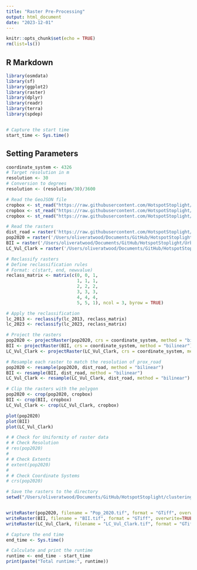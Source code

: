 ```yaml
---
title: "Raster Pre-Processing"
output: html_document
date: "2023-12-01"
---
```


```r
knitr::opts_chunk$set(echo = TRUE)
rm(list=ls())
```

## R Markdown

```r
library(osmdata)
library(sf)
library(ggplot2)
library(raster)
library(dplyr)
library(readr)
library(terra)
library(spdep)


# Capture the start time
start_time <- Sys.time()
```

## Setting Parameters
```r
coordinate_system <- 4326
# Target resolution in m
resolution <- 30
# Conversion to degrees
resolution <- (resolution/30)/3600

```

```r
# Read the GeoJSON file
cropbox <- st_read("https://raw.githubusercontent.com/HotspotStoplight/HotspotStoplight/main/CropBoxes/CR_Crop4.geojson")
cropbox <- st_read("https://raw.githubusercontent.com/HotspotStoplight/HotspotStoplight/main/CropBoxes/CR_Crop5.geojson")
cropbox <- st_read("https://raw.githubusercontent.com/HotspotStoplight/HotspotStoplight/main/CropBoxes/CR_Crop5b.geojson")

# Read the rasters
dist_road = raster('https://raw.githubusercontent.com/HotspotStoplight/HotspotStoplight/main/UrbanExpansion/data/roads_proximity.tif')
pop2020 = raster('/Users/oliveratwood/Documents/GitHub/HotspotStoplight/UrbanExpansion/data/Pop_2020_Crop4.tif')
BII = raster('/Users/oliveratwood/Documents/GitHub/HotspotStoplight/UrbanExpansion/data/BiodiversityIntactness_2020.tif')
LC_Vul_Clark = raster('/Users/oliveratwood/Documents/GitHub/HotspotStoplight/UrbanExpansion/data/Land_Cover_Vulnerability.tif')
```


```r
# Reclassify rasters
# Define reclassification rules
# Format: c(start, end, newvalue)
reclass_matrix <- matrix(c(0, 0, 1,
                           1, 1, 1,
                           2, 2, 2,
                           3, 3, 3,
                           4, 4, 4,
                           5, 5, 1), ncol = 3, byrow = TRUE)

# Apply the reclassification
lc_2013 <- reclassify(lc_2013, reclass_matrix)
lc_2023 <- reclassify(lc_2023, reclass_matrix)

```


```r
# Project the rasters
pop2020 <- projectRaster(pop2020, crs = coordinate_system, method = "bilinear")
BII <- projectRaster(BII, crs = coordinate_system, method = "bilinear")
LC_Vul_Clark <- projectRaster(LC_Vul_Clark, crs = coordinate_system, method = "bilinear")

```

```r
# Resample each raster to match the resolution of prox_road
pop2020 <- resample(pop2020, dist_road, method = "bilinear")
BII <- resample(BII, dist_road, method = "bilinear")
LC_Vul_Clark <- resample(LC_Vul_Clark, dist_road, method = "bilinear")
```


```r
# Clip the rasters with the polygon
pop2020 <- crop(pop2020, cropbox)
BII <- crop(BII, cropbox)
LC_Vul_Clark <- crop(LC_Vul_Clark, cropbox)
```

```r
plot(pop2020)
plot(BII)
plot(LC_Vul_Clark)
```

```r
# # Check for Uniformity of raster data
# # Check Resolution
# res(pop2020)
# 
# # Check Extents
# extent(pop2020)
# 
# # Check Coordinate Systems
# crs(pop2020)

```

```r
# Save the rasters to the directory
setwd("/Users/oliveratwood/Documents/GitHub/HotspotStoplight/clustering/data")


writeRaster(pop2020, filename = "Pop_2020.tif", format = "GTiff", overwrite=TRUE)
writeRaster(BII, filename = "BII.tif", format = "GTiff", overwrite=TRUE)
writeRaster(LC_Vul_Clark, filename = "LC_Vul_Clark.tif", format = "GTiff", overwrite=TRUE)
```



```r
# Capture the end time
end_time <- Sys.time()

# Calculate and print the runtime
runtime <- end_time - start_time
print(paste("Total runtime:", runtime))
```

